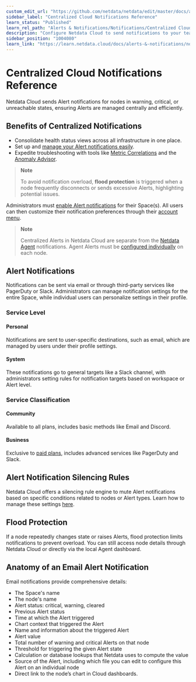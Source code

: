 ```yaml
---
custom_edit_url: "https://github.com/netdata/netdata/edit/master/docs/alerts-and-notifications/notifications/centralized-cloud-notifications/centralized-cloud-notifications-reference.md"
sidebar_label: "Centralized Cloud Notifications Reference"
learn_status: "Published"
learn_rel_path: "Alerts & Notifications/Notifications/Centralized Cloud Notifications"
description: "Configure Netdata Cloud to send notifications to your team whenever any node on your infrastructure triggers an alert threshold."
sidebar_position: "1004080"
learn_link: "https://learn.netdata.cloud/docs/alerts-&-notifications/notifications/centralized-cloud-notifications/centralized-cloud-notifications-reference"
---
```


# Centralized Cloud Notifications Reference

Netdata Cloud sends Alert notifications for nodes in warning, critical, or unreachable states, ensuring Alerts are managed centrally and efficiently.

## Benefits of Centralized Notifications

- Consolidate health status views across all infrastructure in one place.
- Set up and [manage your Alert notifications easily](/docs/alerts-&-notifications/notifications/centralized-cloud-notifications/manage-notification-methods).
- Expedite troubleshooting with tools like [Metric Correlations](/docs/machine-learning-and-anomaly-detection/metric-correlations) and the [Anomaly Advisor](/docs/dashboards-and-charts/anomaly-advisor-tab).

> **Note**
>
> To avoid notification overload, **flood protection** is triggered when a node frequently disconnects or sends excessive Alerts, highlighting potential issues.

Administrators must [enable Alert notifications](/docs/alerts-&-notifications/notifications/centralized-cloud-notifications/manage-notification-methods#manage-space-notification-settings) for their Space(s). All users can then customize their notification preferences through their [account menu](/docs/alerts-&-notifications/notifications/centralized-cloud-notifications/manage-notification-methods#manage-user-notification-settings).

> **Note**
>
> Centralized Alerts in Netdata Cloud are separate from the [Netdata Agent](/docs/alerts-&-notifications/notifications) notifications. Agent Alerts must be [configured individually](/docs/alerts-&-notifications/alert-configuration-reference) on each node.

## Alert Notifications

Notifications can be sent via email or through third-party services like PagerDuty or Slack. Administrators can manage notification settings for the entire Space, while individual users can personalize settings in their profile.

### Service Level

#### Personal

Notifications are sent to user-specific destinations, such as email, which are managed by users under their profile settings.

#### System

These notifications go to general targets like a Slack channel, with administrators setting rules for notification targets based on workspace or Alert level.

### Service Classification

#### Community

Available to all plans, includes basic methods like Email and Discord.

#### Business

Exclusive to [paid plans](/docs/netdata-cloud/netdata-plans-&-billing), includes advanced services like PagerDuty and Slack.

## Alert Notification Silencing Rules

Netdata Cloud offers a silencing rule engine to mute Alert notifications based on specific conditions related to nodes or Alert types. Learn how to manage these settings [here](/docs/alerts-&-notifications/notifications/centralized-cloud-notifications/manage-alert-notification-silencing-rules).

## Flood Protection

If a node repeatedly changes state or raises Alerts, flood protection limits notifications to prevent overload. You can still access node details through Netdata Cloud or directly via the local Agent dashboard.

## Anatomy of an Email Alert Notification

Email notifications provide comprehensive details:

- The Space's name
- The node's name
- Alert status: critical, warning, cleared
- Previous Alert status
- Time at which the Alert triggered
- Chart context that triggered the Alert
- Name and information about the triggered Alert
- Alert value
- Total number of warning and critical Alerts on that node
- Threshold for triggering the given Alert state
- Calculation or database lookups that Netdata uses to compute the value
- Source of the Alert, including which file you can edit to configure this Alert on an individual node
- Direct link to the node’s chart in Cloud dashboards.
